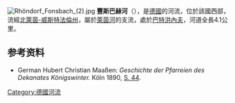 {{Coord|50.660990|N|7.205770|E|display=title}}
[[Image:Rhöndorf_Fonsbach_(2).jpg|right]]
{{No footnotes|time=2020-07-21T03:32:05+00:00}}
'''豐斯巴赫河'''（{{lang-de|Fonsbach}}），是[[德國|德國]]的河流，位於該國西部，流經[[北萊茵-威斯特法倫州|北萊茵-威斯特法倫州]]，屬於[[萊茵河|萊茵河]]的支流，處於[[巴特洪內夫|巴特洪內夫]]，河道全長4.1公里。
==参考资料==
* German Hubert Christian Maaßen: ''Geschichte der Pfarreien des Dekanates Königswinter.'' Köln 1890, [http://digital.ub.uni-duesseldorf.de/ihd/content/pageview/3187243 S. 44]{{Wayback|url=http://digital.ub.uni-duesseldorf.de/ihd/content/pageview/3187243 |date=20200719081153 }}.

{{Germany-geo-stub}}
[[Category:德國河流|Category:德國河流]]